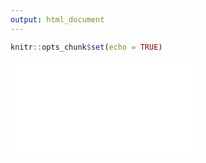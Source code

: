 ```yaml
---
output: html_document
---
```


```r
knitr::opts_chunk$set(echo = TRUE)
```


![](file:///Users/haydenbock/Desktop/Cornell/Research/Lab%20Meeting%20materials%20and%20notes/Lab_interests_visualized/FinalLabWidget.html)
